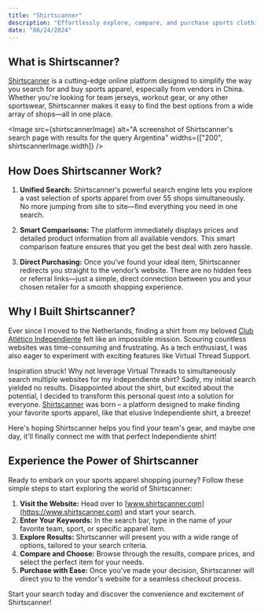 ```yaml
---
title: "Shirtscanner"
description: "Effortlessly explore, compare, and purchase sports clothing"
date: "08/24/2024"
---
```



## What is Shirtscanner?

[Shirtscanner](https://www.shirtscanner.com) is a cutting-edge online platform designed to simplify the way you search for and buy sports apparel, especially from vendors in China. Whether you're looking for team jerseys, workout gear, or any other sportswear, Shirtscanner makes it easy to find the best options from a wide array of shops—all in one place.

<Image
  src={shirtscannerImage}
  alt="A screenshot of Shirtscanner's search page with results for the query Argentina"
  widths={["200", shirtscannerImage.width]}
/>

## How Does Shirtscanner Work?

1. **Unified Search:** Shirtscanner's powerful search engine lets you explore a vast selection of sports apparel from over 55 shops simultaneously. No more jumping from site to site—find everything you need in one search.

2. **Smart Comparisons:** The platform immediately displays prices and detailed product information from all available vendors. This smart comparison feature ensures that you get the best deal with zero hassle.

3. **Direct Purchasing:** Once you’ve found your ideal item, Shirtscanner redirects you straight to the vendor’s website. There are no hidden fees or referral links—just a simple, direct connection between you and your chosen retailer for a smooth shopping experience.

## Why I Built Shirtscanner?

Ever since I moved to the Netherlands, finding a shirt from my beloved [Club Atlético Independiente](https://en.wikipedia.org/wiki/Club_Atl%C3%A9tico_Independiente) felt like an impossible mission. Scouring countless websites was time-consuming and frustrating. As a tech enthusiast, I was also eager to experiment with exciting features like Virtual Thread Support.

Inspiration struck! Why not leverage Virtual Threads to simultaneously search multiple websites for my Independiente shirt? Sadly, my initial search yielded no results. Disappointed about the shirt, but excited about the potential, I decided to transform this personal quest into a solution for everyone. [Shirtscanner](https://www.shirtscanner.com) was born – a platform designed to make finding your favorite sports apparel, like that elusive Independiente shirt, a breeze!

Here's hoping Shirtscanner helps you find your team's gear, and maybe one day, it'll finally connect me with that perfect Independiente shirt!

## Experience the Power of Shirtscanner

Ready to embark on your sports apparel shopping journey? Follow these simple steps to start exploring the world of Shirtscanner:

1. **Visit the Website:** Head over to [www.shirtscanner.com](https://www.shirtscanner.com) and start your search.
2. **Enter Your Keywords:** In the search bar, type in the name of your favorite team, sport, or specific apparel item.
3. **Explore Results:** Shirtscanner will present you with a wide range of options, tailored to your search criteria.
4. **Compare and Choose:** Browse through the results, compare prices, and select the perfect item for your needs.
5. **Purchase with Ease:** Once you've made your decision, Shirtscanner will direct you to the vendor's website for a seamless checkout process.

Start your search today and discover the convenience and excitement of Shirtscanner!
